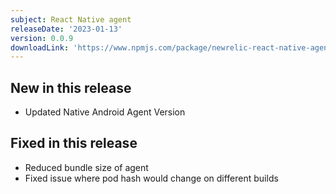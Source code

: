 ```yaml
---
subject: React Native agent
releaseDate: '2023-01-13'
version: 0.0.9
downloadLink: 'https://www.npmjs.com/package/newrelic-react-native-agent/v/0.0.9'
---
```


## New in this release

* Updated Native Android Agent Version

## Fixed in this release

* Reduced bundle size of agent
* Fixed issue where pod hash would change on different builds 
